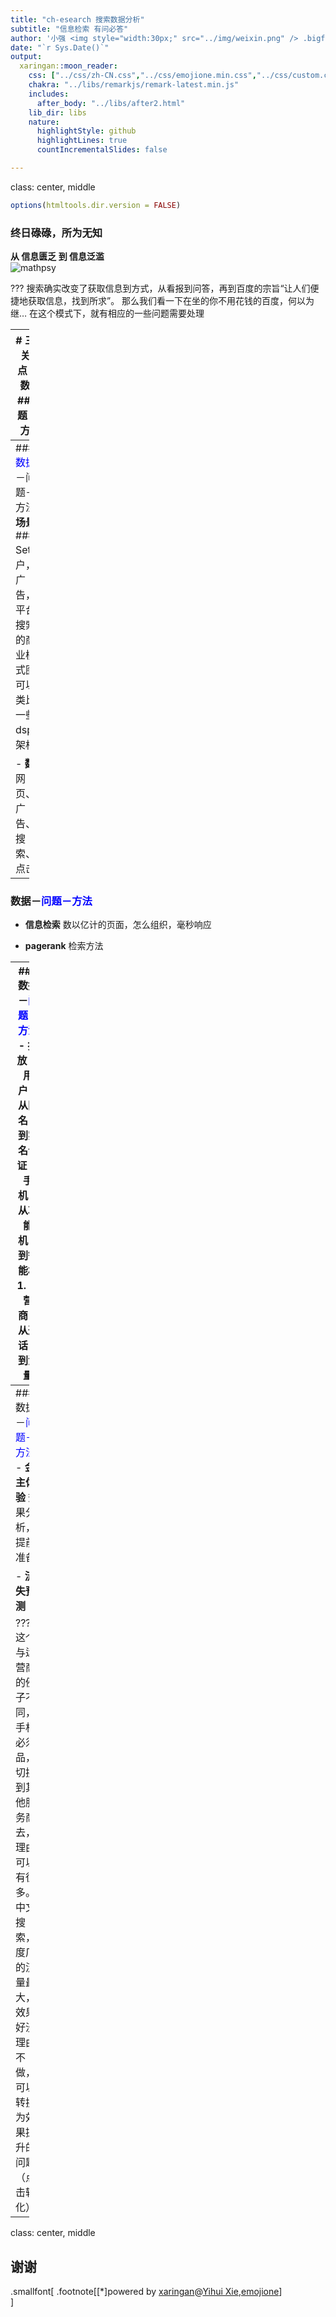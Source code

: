 ```yaml
---
title: "ch-esearch 搜索数据分析"
subtitle: "信息检索 有问必答"
author: '小强 <img style="width:30px;" src="../img/weixin.png" /> .bigfont[beitta , ddqquu#qq.com]'
date: "`r Sys.Date()`"
output:
  xaringan::moon_reader:
    css: ["../css/zh-CN.css","../css/emojione.min.css","../css/custom.css"]
    chakra: "../libs/remarkjs/remark-latest.min.js"
    includes:
      after_body: "../libs/after2.html"
    lib_dir: libs
    nature:
      highlightStyle: github
      highlightLines: true
      countIncrementalSlides: false

---
```

class: center, middle 

```r
options(htmltools.dir.version = FALSE)
```

### 终日碌碌，所为无知
**从 信息匮乏 到 信息泛滥**  
![mathpsy](../img/infoflood.jpg)  

???
搜索确实改变了获取信息到方式，从看报到问答，再到百度的宗旨“让人们便捷地获取信息，找到所求”。
那么我们看一下在坐的你不用花钱的百度，何以为继...
在这个模式下，就有相应的一些问题需要处理

---
# 三个关注点
## 数据 
## 问题
## 方法


---
### <font color='blue'>数据</font>－问题－方法 
- **场景** 
#### Set(用户，广告，平台)
搜索的商业模式图
可以类比一些dsp的架构

- **数据**  
网页、广告、搜索、点击... 

---
### 数据－<font color='blue'>问题－方法</font> 
- **信息检索** 
数以亿计的页面，怎么组织，毫秒响应

- **pagerank** 
检索方法 

---
### 数据－<font color='blue'>问题－方法</font> 
- **投放** 
1. 用户：从匿名，到实名认证
1. 手机：从功能机，到智能机
1. 运营商：从通话，到流量

- **分群** 
意图分析、词包... 

### 数据－<font color='blue'>问题－方法</font> 
- **定价** 
博弈论，

- **第二出价** 
通话、短信、流量、缴费、漫游... 

### 数据－<font color='blue'>问题－方法</font> 
- **质量** 
出的钱多，就会点么

- **点击率预估** 
从LR到DL 

---
### 数据－<font color='blue'>问题－方法</font> 
- **金主体验** 
效果分析，提前准备

- **流失预测** 

???
这个与运营商的例子不同，手机必须品，切换到其他服务商去，理由可以有很多。
中文搜索，度厂的流量最大，效果好没理由不做，可以转换为效果提升的问题（点击转化）。

---
class: center, middle

## 谢谢

.smallfont[
.footnote[[*]powered by [xaringan](https://github.com/yihui/xaringan)@[Yihui Xie](https://yihui.name),[emojione](https://github.com/emojione/emojione)]    
]

